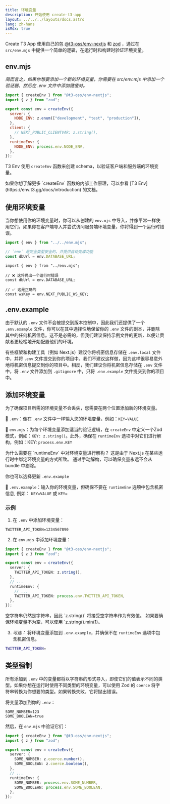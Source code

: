 ```yaml
---
title: 环境变量
description: 开始使用 create-t3-app
layout: ../../../layouts/docs.astro
lang: zh-hans
isMdx: true
---
```



Create T3 App 使用自己的包 [@t3-oss/env-nextjs](https://env.t3.gg) 和 [zod](https://zod.dev) ，通过在 `src/env.mjs` 中提供一个简单的逻辑，在运行时和构建时验证环境变量。

## env.mjs

_简而言之，如果你想要添加一个新的环境变量，你需要在 src/env.mjs 中添加一个验证器，然后在 .env 文件中添加键值对。_

```ts:env.mjs
import { createEnv } from "@t3-oss/env-nextjs";
import { z } from "zod";

export const env = createEnv({
  server: {
    NODE_ENV: z.enum(["development", "test", "production"]),
  },
  client: {
    // NEXT_PUBLIC_CLIENTVAR: z.string(),
  },
  runtimeEnv: {
    NODE_ENV: process.env.NODE_ENV,
  },
});
```

T3 Env 使用 `createEnv` 函数来创建 schema，以验证客户端和服务端的环境变量。

<Callout type="info">
  如果你想了解更多 `createEnv` 函数的内部工作原理，可以参看 [T3 Env](https://env.t3.gg/docs/introduction) 的文档。
</Callout>

## 使用环境变量

当你想使用你的环境变量时，你可以从创建的 `env.mjs` 中导入，并像平常一样使用它们。如果你在客户端导入并尝试访问服务端环境变量，你将得到一个运行时错误。

```ts:pages/api/hello.ts
import { env } from "../../env.mjs";

// `env` 是完全类型安全的，并提供自动完成功能
const dbUrl = env.DATABASE_URL;
```

```ts:pages/index.tsx
import { env } from "../env.mjs";

// ❌ 这将抛出一个运行时错误
const dbUrl = env.DATABASE_URL;

// ✅ 这是正确的
const wsKey = env.NEXT_PUBLIC_WS_KEY;
```

## .env.example

由于默认的 `.env` 文件不会被提交到版本控制中，因此我们还提供了一个 `.env.example` 文件，你可以在其中选择性地保留你的 `.env` 文件的副本，并删除其中的任何机密信息。这不是必需的，但我们建议保持示例文件的更新，以便让贡献者更轻松地开始配置他们的环境。

有些框架和构建工具（例如 Next.js）建议你将机密信息存储在 `.env.local` 文件中，并将 `.env` 文件提交到你的项目中。我们不建议这样做，因为这样很容易意外地将机密信息提交到你的项目中。相反，我们建议你将机密信息存储在 `.env` 文件中，将 `.env` 文件添加到 `.gitignore` 中，只将 `.env.example` 文件提交到你的项目中。

## 添加环境变量

为了确保项目所需的环境变量不会丢失，您需要在两个位置添加新的环境变量。

📄 `.env`：像在 `.env` 文件中一样输入您的环境变量，例如：`KEY=VALUE`

📄 `env.mjs`：为每个环境变量添加适当的验证逻辑，在 `createEnv` 中定义一个Zod模式，例如：`KEY: z.string()`。此外，确保在 `runtimeEnv` 选项中对它们进行解构，例如：KEY: `process.env.KEY`

<Callout type="info">
  为什么需要在 `runtimeEnv` 中对环境变量进行解构？
  这是由于 Next.js 在某些运行时中绑定环境变量的方式所致。
  通过手动解构，可以确保变量永远不会从 bundle 中剔除。
</Callout>

你也可以选择更新 `.env.example`

📄 `.env.example`：输入你的环境变量，但确保不要在 `runtimeEnv` 选项中包含机密信息, 例如： `KEY=VALUE` 或 `KEY=`

### 示例

1. 在 `.env` 中添加环境变量：

```
TWITTER_API_TOKEN=1234567890
```

2. 在 `env.mjs` 中添加环境变量：

```ts
import { createEnv } from "@t3-oss/env-nextjs";
import { z } from "zod";

export const env = createEnv({
  server: {
    TWITTER_API_TOKEN: z.string(),
  },
  // ...
  runtimeEnv: {
    // ...
    TWITTER_API_TOKEN: process.env.TWITTER_API_TOKEN,
  },
});
```

<Callout type="info">
  空字符串仍然是字符串，因此 `z.string()` 将接受空字符串作为有效值。
  如果要确保环境变量不为空，可以使用 `z.string().min(1)。
</Callout>

3. _可选：_ 将环境变量添加到 `.env.example`，并确保不在 `runtimeEnv` 选项中包含机密信息。

```bash
TWITTER_API_TOKEN=
```

## 类型强制

所有添加到 `.env` 中的变量都将以字符串的形式导入，即使它们的值表示不同的类型。如果你想在运行时使用不同类型的环境变量，可以使用 Zod 的 `coerce` 将字符串转换为你想要的类型。如果转换失败，它将抛出错误。

将变量添加到你的 `.env`：

```
SOME_NUMBER=123
SOME_BOOLEAN=true
```

然后，在 `env.mjs` 中验证它们：

```ts
import { createEnv } from "@t3-oss/env-nextjs";
import { z } from "zod";

export const env = createEnv({
  server: {
    SOME_NUMBER: z.coerce.number(),
    SOME_BOOLEAN: z.coerce.boolean(),
  },
  // ...
  runtimeEnv: {
    SOME_NUMBER: process.env.SOME_NUMBER,
    SOME_BOOLEAN: process.env.SOME_BOOLEAN,
  },
});
```
